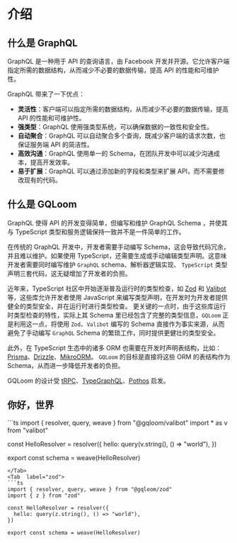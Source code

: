 
# 介绍

## 什么是 GraphQL

GraphQL 是一种用于 API 的查询语言，由 Facebook 开发并开源。它允许客户端指定所需的数据结构，从而减少不必要的数据传输，提高 API 的性能和可维护性。

GraphQL 带来了一下优点：
- **灵活性**：客户端可以指定所需的数据结构，从而减少不必要的数据传输，提高 API 的性能和可维护性。
- **强类型**：GraphQL 使用强类型系统，可以确保数据的一致性和安全性。
- **自动聚合**：GraphQL 可以自动聚合多个查询，既减少客户端的请求次数，也保证服务端 API 的简洁性。
- **高效沟通**：GraphQL 使用单一的 Schema，在团队开发中可以减少沟通成本，提高开发效率。
- **易于扩展**：GraphQL 可以通过添加新的字段和类型来扩展 API，而不需要修改现有的代码。

## 什么是 GQLoom

GraphQL 使得 API 的开发变得简单，但编写和维护 GraphQL Schema ，并使其与 TypeScript 类型和服务逻辑保持一致并不是一件简单的工作。

在传统的 GraphQL 开发中，开发者需要手动编写 Schema，这会导致代码冗余，并且难以维护。如果使用 TypeScript，还需要生成或手动编辑类型声明。这意味开发者需要同时编写维护 `GraphQL` schema、解析器逻辑实现、 `TypeScript` 类型声明三套代码，这无疑增加了开发者的负担。

近年来，TypeScript 社区中开始逐渐普及运行时的类型检查，如 [Zod](https://zod.dev/) 和 [Valibot](https://valibot.dev/) 等，这些库允许开发者使用 JavaScript 来编写类型声明，在开发时为开发者提供健全的类型安全，并在运行时进行类型检查。
更关键的一点时，由于这些库运行时类型检查的特性，实际上其 Schema 里已经包含了完整的类型信息，`GQLoom` 正是利用这一点，将使用 `Zod`、`Valibot` 编写的 Schema 直接作为事实来源，从而避免了手动编写 `GraphQL` Schema 的繁琐工作，同时提供更健壮的类型安全。

此外，在 TypeScript 生态中的诸多 ORM 也需要在开发时声明表结构，比如：[Prisma](https://www.prisma.io/)、[Drizzle](https://orm.drizzle.team/)、[MikroORM](https://mikro-orm.io/)。
`GQLoom` 的目标是直接将这些 ORM 的表结构作为 Schema，从而进一步降低开发者的负担。

GQLoom 的设计受 [tRPC](https://trpc.io/)、[TypeGraphQL](https://typegraphql.com/)、[Pothos](https://pothos-graphql.dev/) 启发。

## 你好，世界

<Tabs>
<Tab label="valibot">
```ts
import { resolver, query, weave } from "@gqloom/valibot"
import * as v from "valibot"

const HelloResolver = resolver({
  hello: query(v.string(), () => "world"),
})

export const schema = weave(HelloResolver)
```
</Tab>
<Tab  label="zod">
```ts
import { resolver, query, weave } from "@gqloom/zod"
import { z } from "zod"

const HelloResolver = resolver({
  hello: query(z.string(), () => "world"),
})

export const schema = weave(HelloResolver)
```
</Tab>
</Tabs>
